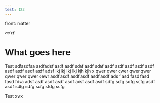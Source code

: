 ```yaml
---
test: 123
---
```



front: matter

_adsf_

<Title>Test</Title>

# What goes here

Test sdfasdfsa asdfadsf asdf asdf sdaf asdf sdaf asdf asdf asdf asdf asdf asdf asdf asdf asdf adsf lkj lkj lkj lkj kjh kjh x qwer qwer qwer qwer qwer qwer qwer qwer qewr
asdf asdf asdf asdf asdf asdf ads f asd fasd fasd fasd fdsa adsf asdf asdf asdf asdf adsf asdf asdf
sdfg sdfg sdfg sdfg asdf asdf sdfg sdfg sdfg sfdg sdfg

Test
xwx
